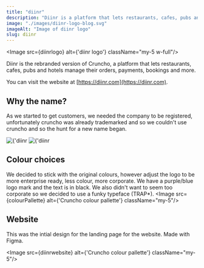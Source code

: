 ```yaml
---
title: "diinr"
description: "Diinr is a platform that lets restaurants, cafes, pubs and hotels manage their orders, payments, bookings and more. It's since been rebranded as diinr."
image: "./images/diinr-logo-blog.svg"
imageAlt: "Image of diinr logo"
slug: diinr
---
```



<Image src={diinrlogo} alt={'diinr logo'} className="my-5 w-full"/>

Diinr is the rebranded version of Cruncho, a platform that lets restaurants, cafes, pubs and hotels manage their orders, payments, bookings and more.

You can visit the website at [https://diinr.com](https://diinr.com).

## Why the name?
As we started to get customers, we needed the company to be registered, unfortunately cruncho was already trademarked and so we couldn't use cruncho and so the hunt for a new name began.

<div className='flex flex-row flex-wrap gap-4'>
<Image src={diinrdark} alt={'diinr dark logo'} className=""/> 
<Image src={diinrlight} alt={'diinr light logo'} className=""/>
</div>

## Colour choices
We decided to stick with the original colours, however adjust the logo to be more enterprise ready, less colour, more corporate. We have a purple/blue logo mark and the text is in black. We also didn't want to seem too corporate so we decided to use a funky typeface (TRAP*).
<Image src={colourPallette} alt={'Cruncho colour pallette'} className="my-5"/>

## Website
This was the intial design for the landing page for the website. Made with Figma.

<Image src={diinrwebsite} alt={'Cruncho colour pallette'} className="my-5"/>